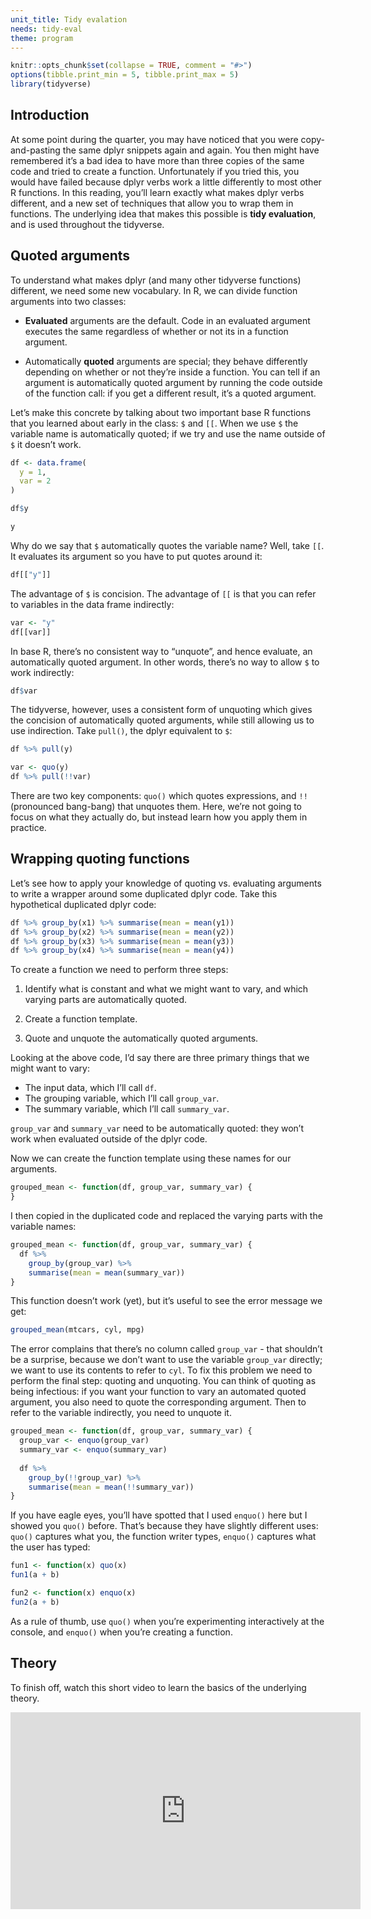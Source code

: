 ```yaml
---
unit_title: Tidy evalation
needs: tidy-eval
theme: program
---
```


```r
knitr::opts_chunk$set(collapse = TRUE, comment = "#>")
options(tibble.print_min = 5, tibble.print_max = 5)
library(tidyverse)
```

## Introduction

At some point during the quarter, you may have noticed that you were copy-and-pasting the same dplyr snippets again and again. You then might have remembered it's a bad idea to have more than three copies of the same code and tried to create a function. Unfortunately if you tried this, you would have failed because dplyr verbs work a little differently to most other R functions. In this reading, you'll learn exactly what makes dplyr verbs different, and a new set of techniques that allow you to wrap them in functions. The underlying idea that makes this possible is __tidy evaluation__, and is used throughout the tidyverse. 

## Quoted arguments

To understand what makes dplyr (and many other tidyverse functions) different, we need some new vocabulary. In R, we can divide function arguments into two classes:

* __Evaluated__ arguments are the default. Code in an evaluated argument 
  executes the same regardless of whether or not its in a function argument.

* Automatically __quoted__ arguments are special; they behave differently 
  depending on whether or not they're inside a function. You can tell if an
  argument is automatically quoted argument by running the code outside
  of the function call: if you get a different result, it's a quoted argument.
  
Let's make this concrete by talking about two important base R functions that you learned about early in the class: `$` and `[[`. When we use `$` the variable name is automatically quoted; if we try and use the name outside of `$` it doesn't work.

```r
df <- data.frame(
  y = 1,
  var = 2
)

df$y

y
```

Why do we say that `$` automatically quotes the variable name? Well, take `[[`. It evaluates its argument so you have to put quotes around it:

```r
df[["y"]]
```

The advantage of `$` is concision. The advantage of `[[` is that you can refer to variables in the data frame indirectly:

```r
var <- "y"
df[[var]]
```

In base R, there's no consistent way to "unquote", and hence evaluate, an automatically quoted argument. In other words, there's no way to allow `$` to work indirectly:

```r
df$var
```

The tidyverse, however, uses a consistent form of unquoting which gives the concision of automatically quoted arguments, while still allowing us to use indirection. Take `pull()`, the dplyr equivalent to `$`:

```r
df %>% pull(y)

var <- quo(y)
df %>% pull(!!var)
```

There are two key components: `quo()` which quotes expressions, and `!!` (pronounced bang-bang) that unquotes them.
Here, we're not going to focus on what they actually do, but instead learn how you apply them in practice.

## Wrapping quoting functions

Let's see how to apply your knowledge of quoting vs. evaluating arguments to write a wrapper around some duplicated dplyr code. Take this hypothetical duplicated dplyr code:

```r
df %>% group_by(x1) %>% summarise(mean = mean(y1))
df %>% group_by(x2) %>% summarise(mean = mean(y2))
df %>% group_by(x3) %>% summarise(mean = mean(y3))
df %>% group_by(x4) %>% summarise(mean = mean(y4))
```

To create a function we need to perform three steps:

1. Identify what is constant and what we might want to vary, and which 
   varying parts are automatically quoted.

1. Create a function template.

1. Quote and unquote the automatically quoted arguments.

Looking at the above code, I'd say there are three primary things that we might want to vary:

* The input data, which I'll call `df`.
* The grouping variable, which I'll call `group_var`.
* The summary variable, which I'll call `summary_var`.

`group_var` and `summary_var` need to be automatically quoted: they won't work when evaluated outside of the dplyr code.

Now we can create the function template using these names for our arguments. 

```r
grouped_mean <- function(df, group_var, summary_var) {
}
```

I then copied in the duplicated code and replaced the varying parts with the variable names:

```r
grouped_mean <- function(df, group_var, summary_var) {
  df %>% 
    group_by(group_var) %>% 
    summarise(mean = mean(summary_var))
}
```

This function doesn't work (yet), but it's useful to see the error message we get:

```r
grouped_mean(mtcars, cyl, mpg)
```

The error complains that there's no column called `group_var` - that shouldn't be a surprise, because we don't want to use the variable `group_var` directly; we want to use its contents to refer to `cyl`. To fix this problem we need to perform the final step: quoting and unquoting. You can think of quoting as being infectious: if you want your function to vary an automated quoted argument, you also need to quote the corresponding argument. Then to refer to the variable indirectly, you need to unquote it.

```r
grouped_mean <- function(df, group_var, summary_var) {
  group_var <- enquo(group_var)
  summary_var <- enquo(summary_var)
  
  df %>% 
    group_by(!!group_var) %>% 
    summarise(mean = mean(!!summary_var))
}
```

If you have eagle eyes, you'll have spotted that I used `enquo()` here but I showed you `quo()` before. That's because they have slightly different uses: `quo()` captures what you, the function writer types, `enquo()` captures what the user has typed:

```r
fun1 <- function(x) quo(x)
fun1(a + b)

fun2 <- function(x) enquo(x)
fun2(a + b)
```

As a rule of thumb, use `quo()` when you're experimenting interactively at the console, and `enquo()` when you're creating a function.

## Theory

To finish off, watch this short video to learn the basics of the underlying theory.

<iframe width="560" height="315" src="https://www.youtube.com/embed/nERXS3ssntw" frameborder="0" allow="autoplay; encrypted-media" allowfullscreen></iframe>
